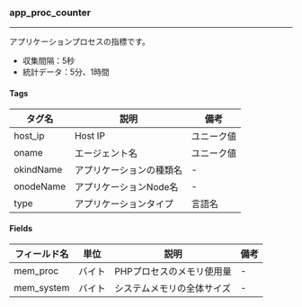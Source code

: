 ### app_proc_counter

----

アプリケーションプロセスの指標です。

- 収集間隔：5秒
- 統計データ：5分、1時間

#### Tags

| タグ名       | 説明            | 備考    |
| --------- | ------------- | ----- |
| host_ip   | Host IP       | ユニーク値 |
| oname     | エージェント名       | ユニーク値 |
| okindName | アプリケーションの種類名  | -     |
| onodeName | アプリケーションNode名 | -     |
| type      | アプリケーションタイプ   | 言語名   |

#### Fields

| フィールド名     | 単位  | 説明             | 備考 |
| ---------- | --- | -------------- | -- |
| mem_proc   | バイト | PHPプロセスのメモリ使用量 | -  |
| mem_system | バイト | システムメモリの全体サイズ  | -  |
